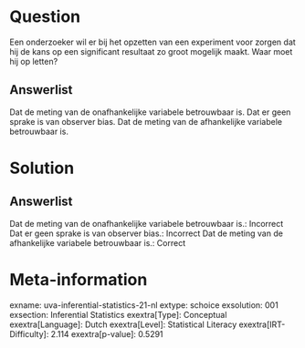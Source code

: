Question
========

Een onderzoeker wil er bij het opzetten van een experiment voor zorgen
dat hij de kans op een significant resultaat zo groot mogelijk maakt.
Waar moet hij op letten?

Answerlist
----------

Dat de meting van de onafhankelijke variabele betrouwbaar is.
Dat er geen sprake is van observer bias.
Dat de meting van de afhankelijke variabele betrouwbaar is.

Solution
========

Answerlist
----------

Dat de meting van de onafhankelijke variabele betrouwbaar is.: Incorrect
Dat er geen sprake is van observer bias.: Incorrect
Dat de meting van de afhankelijke variabele betrouwbaar is.: Correct

Meta-information
================
exname: uva-inferential-statistics-21-nl
extype: schoice
exsolution: 001
exsection: Inferential Statistics
exextra[Type]: Conceptual
exextra[Language]: Dutch
exextra[Level]: Statistical Literacy
exextra[IRT-Difficulty]: 2.114
exextra[p-value]: 0.5291
